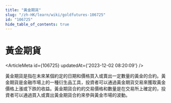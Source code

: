 ```yaml
---
title: "黃金期貨"
slug: "/zh-HK/learn/wiki/goldfutures-106725"
id: "106725"
hide_table_of_contents: true
---
```



# 黃金期貨

<ArticleMeta id={106725} updatedAt={'2023-12-02 08:20:09'} />
<div className='border-solid border-b border-t-0 my-4 border-[var(--ifm-color-gray-300)]' />

黃金期貨是指在未來某個約定的日期和價格買入或賣出一定數量的黃金的合約。黃金期貨是金融市場上的一種衍生品工具，投資者可以通過黃金期貨交易來獲取黃金價格上漲或下跌的收益。黃金期貨合約的交易價格和數量是在交易所上確定的，投資者可以通過買入或賣出黃金期貨合約來參與黃金市場的波動。
